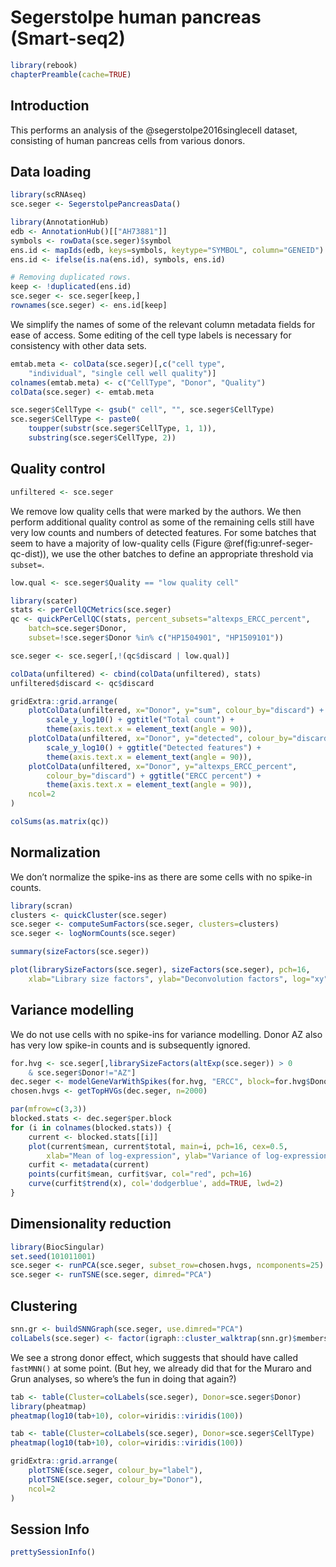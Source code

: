 # Segerstolpe human pancreas (Smart-seq2)

```r
library(rebook)
chapterPreamble(cache=TRUE)
```

## Introduction

This performs an analysis of the @segerstolpe2016singlecell dataset,
consisting of human pancreas cells from various donors.

## Data loading

```r
library(scRNAseq)
sce.seger <- SegerstolpePancreasData()
```

```r
library(AnnotationHub)
edb <- AnnotationHub()[["AH73881"]]
symbols <- rowData(sce.seger)$symbol
ens.id <- mapIds(edb, keys=symbols, keytype="SYMBOL", column="GENEID")
ens.id <- ifelse(is.na(ens.id), symbols, ens.id)

# Removing duplicated rows.
keep <- !duplicated(ens.id)
sce.seger <- sce.seger[keep,]
rownames(sce.seger) <- ens.id[keep]
```

We simplify the names of some of the relevant column metadata fields for ease of access.
Some editing of the cell type labels is necessary for consistency with other data sets.

```r
emtab.meta <- colData(sce.seger)[,c("cell type", 
    "individual", "single cell well quality")]
colnames(emtab.meta) <- c("CellType", "Donor", "Quality")
colData(sce.seger) <- emtab.meta

sce.seger$CellType <- gsub(" cell", "", sce.seger$CellType)
sce.seger$CellType <- paste0(
    toupper(substr(sce.seger$CellType, 1, 1)),
    substring(sce.seger$CellType, 2))
```

## Quality control

```r
unfiltered <- sce.seger
```

We remove low quality cells that were marked by the authors.
We then perform additional quality control as some of the remaining cells still have very low counts and numbers of detected features.
For some batches that seem to have a majority of low-quality cells (Figure \@ref(fig:unref-seger-qc-dist)), we use the other batches to define an appropriate threshold via `subset=`.

```r
low.qual <- sce.seger$Quality == "low quality cell"

library(scater)
stats <- perCellQCMetrics(sce.seger)
qc <- quickPerCellQC(stats, percent_subsets="altexps_ERCC_percent",
    batch=sce.seger$Donor,
    subset=!sce.seger$Donor %in% c("HP1504901", "HP1509101"))

sce.seger <- sce.seger[,!(qc$discard | low.qual)]
```

```r
colData(unfiltered) <- cbind(colData(unfiltered), stats)
unfiltered$discard <- qc$discard

gridExtra::grid.arrange(
    plotColData(unfiltered, x="Donor", y="sum", colour_by="discard") +
        scale_y_log10() + ggtitle("Total count") +
        theme(axis.text.x = element_text(angle = 90)),
    plotColData(unfiltered, x="Donor", y="detected", colour_by="discard") +
        scale_y_log10() + ggtitle("Detected features") +
        theme(axis.text.x = element_text(angle = 90)),
    plotColData(unfiltered, x="Donor", y="altexps_ERCC_percent",
        colour_by="discard") + ggtitle("ERCC percent") +
        theme(axis.text.x = element_text(angle = 90)),
    ncol=2
)
```

```r
colSums(as.matrix(qc))
```

## Normalization

We don't normalize the spike-ins as there are some cells with no spike-in counts.

```r
library(scran)
clusters <- quickCluster(sce.seger)
sce.seger <- computeSumFactors(sce.seger, clusters=clusters)
sce.seger <- logNormCounts(sce.seger) 
```

```r
summary(sizeFactors(sce.seger))
```

```r
plot(librarySizeFactors(sce.seger), sizeFactors(sce.seger), pch=16,
    xlab="Library size factors", ylab="Deconvolution factors", log="xy")
```

## Variance modelling

We do not use cells with no spike-ins for variance modelling.
Donor AZ also has very low spike-in counts and is subsequently ignored.

```r
for.hvg <- sce.seger[,librarySizeFactors(altExp(sce.seger)) > 0
    & sce.seger$Donor!="AZ"]
dec.seger <- modelGeneVarWithSpikes(for.hvg, "ERCC", block=for.hvg$Donor)
chosen.hvgs <- getTopHVGs(dec.seger, n=2000)
```

```r
par(mfrow=c(3,3))
blocked.stats <- dec.seger$per.block
for (i in colnames(blocked.stats)) {
    current <- blocked.stats[[i]]
    plot(current$mean, current$total, main=i, pch=16, cex=0.5,
        xlab="Mean of log-expression", ylab="Variance of log-expression")
    curfit <- metadata(current)
    points(curfit$mean, curfit$var, col="red", pch=16)
    curve(curfit$trend(x), col='dodgerblue', add=TRUE, lwd=2)
}
```

## Dimensionality reduction

```r
library(BiocSingular)
set.seed(101011001)
sce.seger <- runPCA(sce.seger, subset_row=chosen.hvgs, ncomponents=25)
sce.seger <- runTSNE(sce.seger, dimred="PCA")
```

## Clustering

```r
snn.gr <- buildSNNGraph(sce.seger, use.dimred="PCA")
colLabels(sce.seger) <- factor(igraph::cluster_walktrap(snn.gr)$membership)
```

We see a strong donor effect, which suggests that should have called `fastMNN()` at some point.
(But hey, we already did that for the Muraro and Grun analyses, so where's the fun in doing that again?)

```r
tab <- table(Cluster=colLabels(sce.seger), Donor=sce.seger$Donor)
library(pheatmap)
pheatmap(log10(tab+10), color=viridis::viridis(100))
```

```r
tab <- table(Cluster=colLabels(sce.seger), Donor=sce.seger$CellType)
pheatmap(log10(tab+10), color=viridis::viridis(100))
```

```r
gridExtra::grid.arrange(
    plotTSNE(sce.seger, colour_by="label"),
    plotTSNE(sce.seger, colour_by="Donor"),
    ncol=2
)
```

## Session Info {-}

```r
prettySessionInfo()
```
